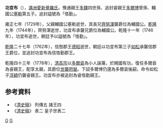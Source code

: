 {{Hatnote|这是[[满族人名|满族人名]]，只称名而不与姓氏连用，其姓氏为[[爱新觉罗氏|爱新觉罗]]。}}
'''功宜布'''（{{Bd|？||1746年}}），[[滿洲|滿洲]][[愛新覺羅氏|愛新覺羅氏]]。豫通親王[[多鐸|多鐸]]四世孫、追封睿親王[[多爾博|多爾博]]曾孫、輔國公[[塞勒|塞勒]]第五子。追封謚號為「恪勤」。

雍正七年（1729年），父親輔國公塞勒逝世，其長兄[[齊努渾|齊努渾]]襲爵位為輔國公。[[乾隆|乾隆]]九年（1744年），齊努渾逝世，功宜布承襲兄爵位為輔國公。乾隆十一年（1746年），功宜布逝世，朝廷予以謚號為「恪勤」。

[[乾隆|乾隆]]二十七年（1762年），信慤郡王[[德昭|德昭]]逝世，朝廷以功宜布第三子[[如松|如松]]承襲信郡王爵位，並追封功宜布為信恪勤郡王。

乾隆四十三年（1778年），[[清高宗|清高宗]]以[[多爾袞|多爾袞]]為小人誣蔑，於開國有功，復任多爾袞為睿親王，配享太廟，其爵位[[世襲罔替|世襲罔替]]。下詔多爾博仍還為多爾袞後嗣，命令如松子[[淳穎|淳穎]]仍襲睿親王。功宜布亦被追封為睿恪勤親王。

== 参考資料 ==
* 《[[清史稿|清史稿]]》 列傳五 諸王四
* 《[[清史稿|清史稿]]》 表二 皇子世表二

[[Category:睿親王|G]]
[[Category:愛新覺羅氏|G]]

{{清朝人物小作品}}